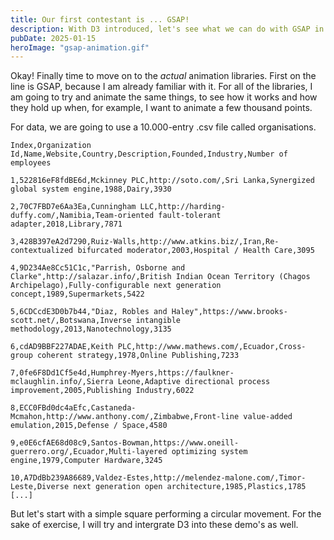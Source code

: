 ```yaml
---
title: Our first contestant is ... GSAP!
description: With D3 introduced, let's see what we can do with GSAP in the mix.
pubDate: 2025-01-15
heroImage: "gsap-animation.gif"
---
```



Okay! Finally time to move on to the *actual* animation libraries. First on the line is GSAP, because I am already familiar with it. For all of the libraries, I am going to try and animate the same things, to see how it works and how they hold up when, for example, I want to animate a few thousand points.

For data, we are going to use a 10.000-entry .csv file called organisations.

```csv
Index,Organization Id,Name,Website,Country,Description,Founded,Industry,Number of employees

1,522816eF8fdBE6d,Mckinney PLC,http://soto.com/,Sri Lanka,Synergized global system engine,1988,Dairy,3930

2,70C7FBD7e6Aa3Ea,Cunningham LLC,http://harding-duffy.com/,Namibia,Team-oriented fault-tolerant adapter,2018,Library,7871

3,428B397eA2d7290,Ruiz-Walls,http://www.atkins.biz/,Iran,Re-contextualized bifurcated moderator,2003,Hospital / Health Care,3095

4,9D234Ae8Cc51C1c,"Parrish, Osborne and Clarke",http://salazar.info/,British Indian Ocean Territory (Chagos Archipelago),Fully-configurable next generation concept,1989,Supermarkets,5422

5,6CDCcdE3D0b7b44,"Diaz, Robles and Haley",https://www.brooks-scott.net/,Botswana,Inverse intangible methodology,2013,Nanotechnology,3135

6,cdAD9BBF227ADAE,Keith PLC,http://www.mathews.com/,Ecuador,Cross-group coherent strategy,1978,Online Publishing,7233

7,0fe6F8Dd1Cf5e4d,Humphrey-Myers,https://faulkner-mclaughlin.info/,Sierra Leone,Adaptive directional process improvement,2005,Publishing Industry,6022

8,ECC0FBd0dc4aEfc,Castaneda-Mcmahon,http://www.anthony.com/,Zimbabwe,Front-line value-added emulation,2015,Defense / Space,4580

9,e0E6cfAE68d08c9,Santos-Bowman,https://www.oneill-guerrero.org/,Ecuador,Multi-layered optimizing system engine,1979,Computer Hardware,3245

10,A7DdBb239A86689,Valdez-Estes,http://melendez-malone.com/,Timor-Leste,Diverse next generation open architecture,1985,Plastics,1785
[...]
```

But let's start with a simple square performing a circular movement. For the sake of exercise, I will try and intergrate D3 into these demo's as well.

<Demo title="Moving a square" type="GSAP">
<FirstGSAPDemo client:only="react" />
</Demo>